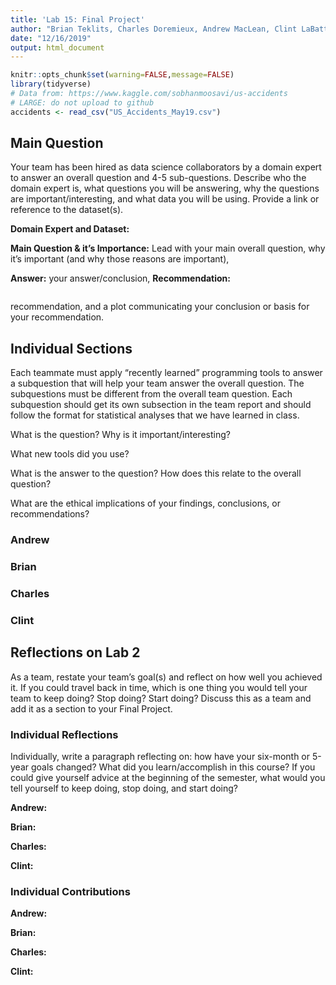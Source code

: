 ```yaml
---
title: 'Lab 15: Final Project'
author: "Brian Teklits, Charles Doremieux, Andrew MacLean, Clint LaBattaglia"
date: "12/16/2019"
output: html_document
---
```


```r
knitr::opts_chunk$set(warning=FALSE,message=FALSE)
library(tidyverse)
# Data from: https://www.kaggle.com/sobhanmoosavi/us-accidents
# LARGE: do not upload to github
accidents <- read_csv("US_Accidents_May19.csv")

```

## Main Question

Your team has been hired as data science collaborators by a domain expert to answer an overall question and 4-5 sub-questions. Describe who the domain expert is, what questions you will be answering, why the questions are important/interesting, and what data you will be using. Provide a link or reference to the dataset(s).

**Domain Expert and Dataset:**

**Main Question & it's Importance:**
Lead with your main overall question, why it’s important (and why those reasons are important), 

**Answer:**
your answer/conclusion, 
**Recommendation:**
```r

```

recommendation, and a plot communicating your conclusion or basis for your recommendation. 

## Individual Sections

Each teammate must apply “recently learned” programming tools to answer a subquestion that will help your team answer the overall question. The subquestions must be different from the overall team question. Each subquestion should get its own subsection in the team report and should follow the format for statistical analyses that we have learned in class.

What is the question? Why is it important/interesting?

What new tools did you use?

What is the answer to the question? How does this relate to the overall question?

What are the ethical implications of your findings, conclusions, or recommendations?

### Andrew

### Brian

### Charles

### Clint

## Reflections on Lab 2

As a team, restate your team’s goal(s) and reflect on how well you achieved it. If you could travel back in time, which is one thing you would tell your team to keep doing? Stop doing? Start doing? Discuss this as a team and add it as a section to your Final Project.

### Individual Reflections

Individually, write a paragraph reflecting on: how have your six-month or 5-year goals changed? What did you learn/accomplish in this course? If you could give yourself advice at the beginning of the semester, what would you tell yourself to keep doing, stop doing, and start doing?

**Andrew:**

**Brian:**

**Charles:** 

**Clint:**

### Individual Contributions

**Andrew:**

**Brian:**

**Charles:** 

**Clint:**